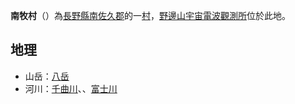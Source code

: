 {{日本町村|
自治體名=南牧|
町村=村|
圖像=[[File:Lettuce_harvest_in_Nobeyama.JPG|240px]]|
圖像說明=[[野邊山高原|野邊山高原]]與[[八岳|八岳]]|
町村章=|
日文原名=南牧村|
平假名=みなみまきむら|
羅馬字拼音=Minamimaki-mura|
都道府縣=長野縣|
支廳=|
郡=南佐久郡|
編號=20305-0|
面積=133.1|
邊界未定=|
人口=3,676|
統計時間=2006年4月1日|
自治體=[[小海町|小海町]]、[[川上村_(長野縣)|川上村]]、[[南相木村|南相木村]]、[[茅野市|茅野市]]<br>
[[山梨縣|山梨縣]]：[[北杜市|北杜市]]|
樹=|
花=|
鳥=|
其他象徵物=|
其他象徵=|
郵遞區號=384-1302|
所在地=南佐久郡南牧村海之口1051|
電話號碼=267-96-2111|
外部連結=http://www.avis.ne.jp/~minamivo/|
經度=|
緯度=|
地圖=[[File:Minamimaki_in_Nagano_Prefecture_Ja.svg|250px]]|
註記=
}}
'''南牧村'''（{{jpn|j=南牧村|hg=みなみまきむら|rm=Minamimaki mura|f=y}}）為[[長野縣|長野縣]][[南佐久郡|南佐久郡]]的一[[村|村]]，[[野邊山宇宙電波觀測所|野邊山宇宙電波觀測所]]位於此地。

== 地理 ==
* 山岳：[[八岳|八岳]]
* 河川：[[千曲川|千曲川]]、{{link-ja|湯川|湯川 (南牧村)}}、[[富士川|富士川]]

{{長野縣}}{{Authority control}}